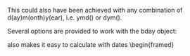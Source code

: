 
\begin{verbatim}
install.packages("lubridate")
library(lubridate)
# Create an object
bday <- dmy("23121984")
\end{verbatim}


This could also have been achieved with any combination of d(ay)m(onth)y(ear), i.e. ymd() or dym().

Several options are provided to work with the bday object:


\begin{verbatim}
wday(bday)  # day of the week
wday(bday, label=T)  # day of the week, abreviated
yday(bday)  # day of the year
\end{verbatim}


\textbf{lubridate} also makes it easy to calculate with dates
\begin{framed}
\begin{verbatim}
wday(bday + years(1), label=T)  # day of week one year later

table(sapply(1:100, function(x) wday(bday + years(x), label=T)))  # days of the week for next 100 years.
\end{verbatim}
